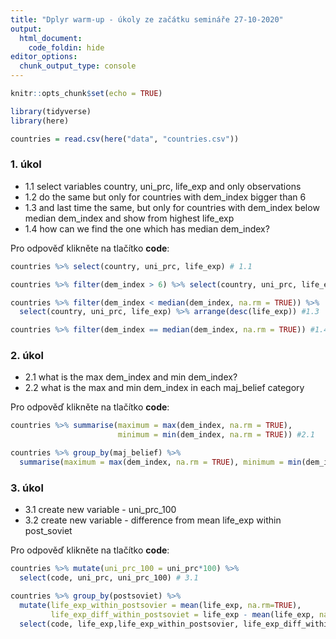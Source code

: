 ```yaml
---
title: "Dplyr warm-up - úkoly ze začátku semináře 27-10-2020"
output:
  html_document:
    code_foldin: hide
editor_options: 
  chunk_output_type: console
---
```


```r
knitr::opts_chunk$set(echo = TRUE)

library(tidyverse)
library(here)

countries = read.csv(here("data", "countries.csv"))
```


### 1. úkol

* 1.1 select variables country, uni_prc, life_exp and only observations 
* 1.2 do the same but only for countries with dem_index bigger than 6
* 1.3 and last time the same, but only for countries with dem_index below median dem_index and show from highest life_exp
* 1.4 how can we find the one which has median dem_index?

Pro odpověď klikněte na tlačítko **code**:
```r
countries %>% select(country, uni_prc, life_exp) # 1.1

countries %>% filter(dem_index > 6) %>% select(country, uni_prc, life_exp) # 1.2

countries %>% filter(dem_index < median(dem_index, na.rm = TRUE)) %>% 
  select(country, uni_prc, life_exp) %>% arrange(desc(life_exp)) #1.3

countries %>% filter(dem_index == median(dem_index, na.rm = TRUE)) #1.4
```

### 2. úkol

* 2.1 what is the max dem_index and min dem_index?
* 2.2 what is the max and min dem_index in each maj_belief category

Pro odpověď klikněte na tlačítko **code**:
```r

countries %>% summarise(maximum = max(dem_index, na.rm = TRUE),
                        minimum = min(dem_index, na.rm = TRUE)) #2.1

countries %>% group_by(maj_belief) %>%
  summarise(maximum = max(dem_index, na.rm = TRUE), minimum = min(dem_index, na.rm = TRUE)) #2.2
```

### 3. úkol

* 3.1 create new variable - uni_prc_100
* 3.2 create new variable - difference from mean life_exp within post_soviet

Pro odpověď klikněte na tlačítko **code**:
```r
countries %>% mutate(uni_prc_100 = uni_prc*100) %>%
  select(code, uni_prc, uni_prc_100) # 3.1

countries %>% group_by(postsoviet) %>% 
  mutate(life_exp_within_postsovier = mean(life_exp, na.rm=TRUE),
         life_exp_diff_within_postsoviet = life_exp - mean(life_exp, na.rm = TRUE)) %>% 
  select(code, life_exp,life_exp_within_postsovier, life_exp_diff_within_postsoviet) # 3.2
```
